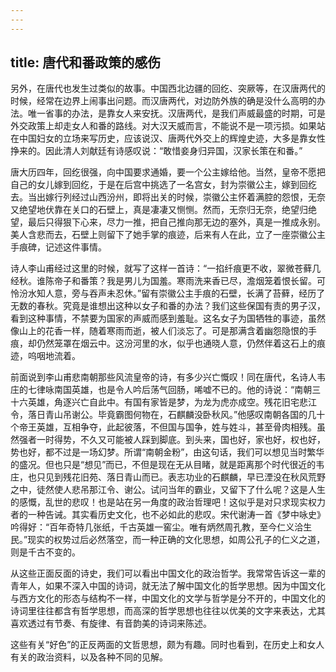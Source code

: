 ```yaml
---
---
---
```

title: 唐代和番政策的感伤
---




另外，在唐代也发生过类似的故事。中国西北边疆的回纥、突厥等，在汉唐两代的时候，经常在边界上闹事出问题。而汉唐两代，对边防外族的确是没什么高明的办法。唯一省事的办法，是靠女人来安抚。汉唐两代，是我们声威最盛的时期，可是外交政策上却走女人和番的路线。对大汉天威而言，不能说不是一项污损。如果站在中国妇女的立场来写历史，应该说汉、唐两代外交上的辉煌史迹，大多是靠女性挣来的。因此清人刘献廷有诗感叹说：“敢惜妾身归异国，汉家长策在和番。”

唐大历四年，回纥很强，向中国要求通婚，要一个公主嫁给他。当然，皇帝不愿把自己的女儿嫁到回纥，于是在后宫中挑选了一名宫女，封为崇徽公主，嫁到回纥去。当出嫁行列经过山西汾州，即将出关的时候，崇徽公主怀着满腔的怨恨，无奈又绝望地伏靠在关口的石壁上，真是凄凄又恻恻。然而，无奈归无奈，绝望归绝望，最后只得狠下心来，尽力一推，把自己推向那无边的塞外，真是一推成永别。美人含悲而去，石壁上则留下了她手掌的痕迹，后来有人在此，立了一座崇徽公主手痕碑，记述这件事情。

诗人李山甫经过这里的时候，就写了这样一首诗：“一掐纤痕更不收，翠微苍藓几经秋。谁陈帝子和番策？我是男儿为国羞。寒雨洗来香已尽，澹烟笼着恨长留。可怜汾水知人意，旁与吞声未忍休。”留有崇徽公主手痕的石壁，长满了苔藓，经历了无数的春秋。究竟是谁想出这种以女子和番的办法？我们这些保国有责的男子汉，看到这种事情，不禁要为国家的声威而感到羞耻。这名女子为国牺牲的事迹，虽然像山上的花香一样，随着寒雨而逝，被人们淡忘了。可是那满含着幽怨隐恨的手痕，却仍然笼罩在烟云中。这汾河里的水，似乎也通晓人意，仍然伴着这石上的痕迹，呜咽地流着。

前面说到李山甫悲南朝那些风流皇帝的诗，有多少兴亡慨叹！同在唐代，名诗人韦庄的七律咏南国英雄，也是令人吟后荡气回肠，唏嘘不已的。他的诗说：“南朝三十六英雄，角逐兴亡自此中。有国有家皆是梦，为龙为虎亦成空。残花旧宅悲江令，落日青山吊谢公。毕竟霸图何物在，石麒麟没卧秋风。”他感叹南朝各国的几十个帝王英雄，互相争夺，此起彼落，不但国与国争，姓与姓斗，甚至骨肉相残。虽然强者一时得势，不久又可能被人踩到脚底。到头来，国也好，家也好，权也好，势也好，都不过是一场幻梦。所谓“南朝金粉”，由这句话，我们可以想见当时繁华的盛况。但也只是“想见”而已，不但是现在无从目睹，就是距离那个时代很近的韦庄，也只见到残花旧苑、落日青山而已。表志功业的石麒麟，早已湮没在秋风荒野之中，徒然使人悲吊那江令、谢公。试问当年的霸业，又留下了什么呢？这是人生的感慨，乱世的悲叹！也是站在另一角度的政治哲理吧！这似乎是对只求现实权力者的一种告诫。其实看历史文化，也不必如此的悲叹。宋代谢涛一首《梦中咏史》吟得好：“百年奇特几张纸，千古英雄一窖尘。唯有炳然周孔教，至今仁义洽生民。”现实的权势过后必然落空，而一种正确的文化思想，如周公孔子的仁义之道，则是千古不变的。

从这些正面反面的诗史，我们可以看出中国文化的政治哲学。我常常告诉这一辈的青年人，如果不深入中国的诗词，就无法了解中国文化的哲学思想。因为中国文化与西方文化的形态与结构不一样，中国文化的文学与哲学是分不开的，中国文化的诗词里往往都含有哲学思想，而高深的哲学思想也往往以优美的文字来表达，尤其喜欢透过有节奏、有旋律、有音韵美的诗词来陈述。

这些有关“好色”的正反两面的文哲思想，颇为有趣。同时也看到，在历史上和女人有关的政治资料，以及各种不同的见解。
